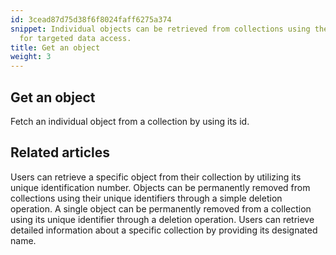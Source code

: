 ```yaml
---
id: 3cead87d75d38f6f8024faff6275a374
snippet: Individual objects can be retrieved from collections using their unique identifiers
  for targeted data access.
title: Get an object
weight: 3
---
```


## Get an object

Fetch an individual object from a collection by using its id.


## Related articles
<CardGrid>
<LinkTitleCard header="<b>Objects > Get an object</b>" href="/products/answers/objects/get-object/" > Users can retrieve a specific object from their collection by utilizing its unique identification number. </LinkTitleCard>
<LinkTitleCard header="<b>Objects > Delete an object</b>" href="/products/answers/objects/delete-object/" > Objects can be permanently removed from collections using their unique identifiers through a simple deletion operation. </LinkTitleCard>
<LinkTitleCard header="<b>Objects > Delete an object</b>" href="/products/answers/objects/delete-object/" > A single object can be permanently removed from a collection using its unique identifier through a deletion operation. </LinkTitleCard>
<LinkTitleCard header="<b>Collections > Get a collection</b>" href="/products/answers/collections/get-collection/" > Users can retrieve detailed information about a specific collection by providing its designated name. </LinkTitleCard>
</CardGrid>